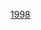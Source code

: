 {{Year by category
| m = 1
| c = 9
| d = 9
| y = 8
| cat = 大西洋颶風季
| in = 
| parent = 大西洋颶風季
| subcat = 1998年災難
| sortkey = hurricane
}}
{{Commons category|1998 Atlantic hurricane season}}

[[Category:大西洋颶風季|1998]]